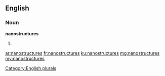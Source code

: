 ==English==

===Noun===
'''nanostructures'''

# {{plural of|nanostructure}}

[[Category:English plurals]]

[[ar:nanostructures]]
[[fr:nanostructures]]
[[ku:nanostructures]]
[[mg:nanostructures]]
[[my:nanostructures]]